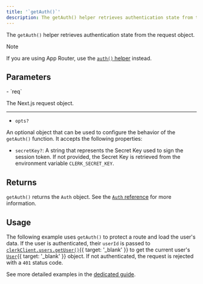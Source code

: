 ```yaml
---
title: '`getAuth()`'
description: The getAuth() helper retrieves authentication state from the request object.
---
```


The `getAuth()` helper retrieves authentication state from the request object.

> [!NOTE]
> If you are using App Router, use the [`auth()` helper](/docs/references/nextjs/auth) instead.

## Parameters

<Properties>
  - `req`

  The Next.js request object.

  ---

  - `opts?`

  An optional object that can be used to configure the behavior of the `getAuth()` function. It accepts the following properties:

  - `secretKey?`: A string that represents the Secret Key used to sign the session token. If not provided, the Secret Key is retrieved from the environment variable `CLERK_SECRET_KEY`.
</Properties>

## Returns

`getAuth()` returns the `Auth` object. See the [`Auth` reference](/docs/references/backend/types/auth-object) for more information.

## Usage

The following example uses `getAuth()` to protect a route and load the user's data. If the user is authenticated, their `userId` is passed to [`clerkClient.users.getUser()`](/docs/references/backend/user/get-user){{ target: '_blank' }} to get the current user's [`User`](/docs/references/javascript/user){{ target: '_blank' }} object. If not authenticated, the request is rejected with a `401` status code.

See more detailed examples in the [dedicated guide](/docs/references/nextjs/read-session-data#pages-router).

<Include src="_partials/nextjs/get-auth" />


